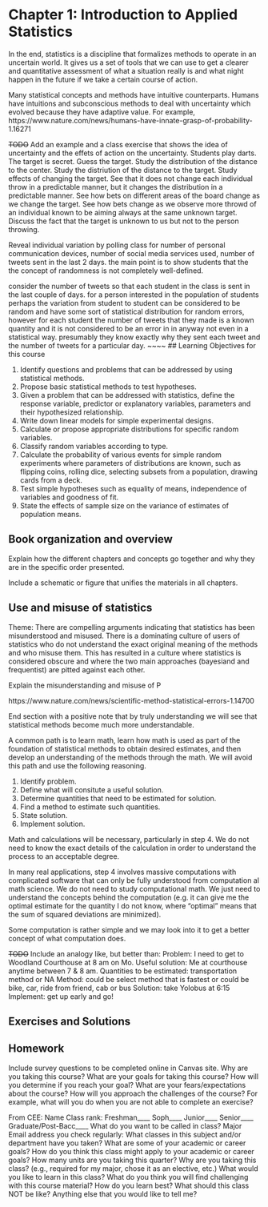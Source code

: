 # Chapter 1: Introduction to Applied Statistics {#ch.intro}

In the end, statistics is a discipline that formalizes methods to operate in an uncertain world. It gives us a set of tools that we can use to get a clearer and quantitative assessment of what a situation really is and what night happen in the future if we take a certain course of action.

Many statistical concepts and methods have intuitive counterparts. Humans have intuitions and subconscious methods to deal with uncertainty which evolved because they have adaptive value. For example, 
https://www.nature.com/news/humans-have-innate-grasp-of-probability-1.16271



~~TODO~~
Add an example and a class exercise that shows the idea of uncertainty and the effets of action on the uncertainty. Students play darts. The target is secret. Guess the target. Study the distribution of the distance to the center. Study the distriution of the distance to the target. Study effects of changing the target. See that it does not change each individual throw in a predictable manner, but it changes the distribution in a predictable manner. See how bets on different areas of the board change as we change the target. See how bets change as we observe more throwd of an individual known to be aiming always at the same unknown target. Discuss the fact that the target is unknown to us but not to the person throwing.

Reveal individual variation by polling class for number of personal communication devices, number of social media services used, number of tweets sent in the last 2 days.  the main point is to show students that the the concept of randomness is  not completely well-defined.  

consider the number of tweets so that each student in the class is sent in the last couple of days.  for a person interested in the population of students perhaps the variation from student to student can be considered to be random and have some sort of statistical distribution for random errors, however for each student the number of tweets that they made is a known quantity and it is not considered to be an error in in anyway not even in a statistical way. presumably they know exactly why they sent each tweet and the number of tweets for a particular day.
 ~~~~
## Learning Objectives for this course

1. Identify questions and problems that can be addressed by using statistical methods.
1. Propose basic statistical methods to test hypotheses.
1. Given a problem that can be addressed with statistics, define the response variable, predictor or explanatory variables, parameters and their hypothesized relationship.
1. Write down linear models for simple experimental designs.
1. Calculate or propose appropriate distributions for specific random variables.
1. Classify random variables according to type.
1. Calculate the probability of various events for simple random experiments where parameters of distributions are known, such as flipping coins, rolling dice, selecting subsets from a population, drawing cards from a deck.
1. Test simple hypotheses such as equality of means, independence of variables and goodness of fit.
1. State the effects of sample size on the variance of estimates of population means.

## Book organization and overview


Explain how the different chapters and concepts go together and why they are in the specific order presented.

Include a schematic or figure that unifies the materials in all chapters.


## Use and misuse of statistics

Theme: There are compelling arguments indicating that statistics has been misunderstood and misused. There is a dominating culture of users of statistics who do not understand the exact original meaning of the methods and who misuse them. This has resulted in a culture where statistics is considered obscure and where the two main approaches (bayesiand and frequentist) are pitted against each other.

Explain the misunderstanding and misuse of P


https://www.nature.com/news/scientific-method-statistical-errors-1.14700

End section with a positive note that by truly understanding we will see that statistical methods become much more understandable.

A common path is to learn math, learn how math is used as part of the foundation of statistical methods to obtain desired estimates, and then develop an understanding of the methods through the math. We will avoid this path and use the following reasoning.

1. Identify problem.
2. Define what will consitute a useful solution.
3. Determine quantities that need to be estimated for solution.
4. Find a method to estimate such quantities.
5. State solution.
6. Implement solution.

Math and calculations will be necessary, particularly in step 4. We do not need to know the exact details of the calculation in order to understand the process to an acceptable degree.

In many real applications, step 4 involves massive computations with complicated software that can only be fully understood from computation al math science. We do not need to study computational math. We just need to understand the concepts behind the computation (e.g. it can give me the optimal estimate for the quantity I do not know, where "optimal" means that the sum of squared deviations are minimized).

Some computation is rather simple and we may look into it to get a better concept of what computation does.

~~TODO~~
Include an analogy like, but better than:
Problem: I need to get to Woodland Courthouse at 8 am on Mo.
Useful solution: Me at courthouse anytime between 7 & 8 am.
Quantities to be estimated: transportation method or NA
Method: could be select method that is fastest or
could be bike, car, ride from friend, cab or bus
Solution: take Yolobus at 6:15
Implement: get up early and go!


## Exercises and Solutions

## Homework

Include survey questions to be completed online in Canvas site.
Why are you taking this course?
What are your goals for taking this course?
How will you determine if you reach your goal?
What are your fears/expectations about the course?
How will you approach the challenges of the course?
For example, what will you do when you are not able to complete an exercise?

From CEE:
Name
Class rank: Freshman____ Soph____ Junior____  Senior____ Graduate/Post-Bacc____
What do you want to be called in class?
Major
Email address you check regularly:
What classes in this subject and/or department have you taken? What are some of your academic or career goals?
How do you think this class might apply to your academic or career goals?
How many units are you taking this quarter?
Why are you taking this class? (e.g., required for my major, chose it as an elective, etc.) 
What would you like to learn in this class?
What do you think you will find challenging with this course material?
How do you learn best?
What should this class NOT be like?
Anything else that you would like to tell me?
